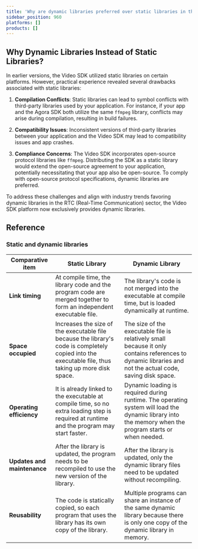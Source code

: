 ```yaml
---
title: 'Why are dynamic libraries preferred over static libraries in the Video SDK?'
sidebar_position: 960
platforms: []
products: []
---
```



## Why Dynamic Libraries Instead of Static Libraries?

In earlier versions, the Video SDK utilized static libraries on certain platforms. However, practical experience revealed several drawbacks associated with static libraries:

1. **Compilation Conflicts**: Static libraries can lead to symbol conflicts with third-party libraries used by your application. For instance, if your app and the Agora SDK both utilize the same `ffmpeg` library, conflicts may arise during compilation, resulting in build failures.

2. **Compatibility Issues**: Inconsistent versions of third-party libraries between your application and the Video SDK may lead to compatibility issues and app crashes.

3. **Compliance Concerns**: The Video SDK incorporates open-source protocol libraries like `ffmpeg`. Distributing the SDK as a static library would extend the open-source agreement to your application, potentially necessitating that your app also be open-source. To comply with open-source protocol specifications, dynamic libraries are preferred.

To address these challenges and align with industry trends favoring dynamic libraries in the RTC (Real-Time Communication) sector, the Video SDK platform now exclusively provides dynamic libraries.

## Reference

### Static and dynamic libraries

| Comparative item     | Static Library                                                                                      | Dynamic Library                                                                                                                                              |
|----------------------|-----------------------------------------------------------------------------------------------------|--------------------------------------------------------------------------------------------------------------------------------------------------------------|
| **Link timing**      | At compile time, the library code and the program code are merged together to form an independent executable file. | The library's code is not merged into the executable at compile time, but is loaded dynamically at runtime. |
| **Space occupied**   | Increases the size of the executable file because the library's code is completely copied into the executable file, thus taking up more disk space. | The size of the executable file is relatively small because it only contains references to dynamic libraries and not the actual code, saving disk space. |
| **Operating efficiency** | It is already linked to the executable at compile time, so no extra loading step is required at runtime and the program may start faster. | Dynamic loading is required during runtime. The operating system will load the dynamic library into the memory when the program starts or when needed. |
| **Updates and maintenance** | After the library is updated, the program needs to be recompiled to use the new version of the library. | After the library is updated, only the dynamic library files need to be updated without recompiling. |
| **Reusability**  | The code is statically copied, so each program that uses the library has its own copy of the library. | Multiple programs can share an instance of the same dynamic library because there is only one copy of the dynamic library in memory. |
